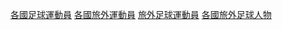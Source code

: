{{Categories by country|nocat}}

[[Category:各國足球運動員|]]
[[Category:各國旅外運動員|]]
[[Category:旅外足球運動員|]]
[[Category:各國旅外足球人物|]]